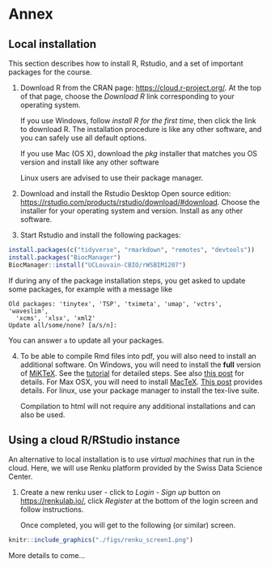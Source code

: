 # Annex {#sec:anx}

## Local installation

This section describes how to install R, Rstudio, and a set of
important packages for the course.

1. Download R from the CRAN page:
   [https://cloud.r-project.org/](https://cloud.r-project.org/). At
   the top of that page, choose the *Download R* link corresponding to
   your operating system. 
   
   If you use Windows, follow *install R for the first time*, then
   click the link to download R. The installation procedure is like
   any other software, and you can safely use all default options.
   
   If you use Mac (OS X), download the *pkg* installer that matches
   you OS version and install like any other software
   
   Linux users are advised to use their package manager.
   
2. Download and install the Rstudio Desktop Open source edition:
   [https://rstudio.com/products/rstudio/download/#download](https://rstudio.com/products/rstudio/download/#download). Choose
   the installer for your operating system and version. Install as any
   other software.

3. Start Rstudio and install the following packages:

```r
install.packages(c("tidyverse", "rmarkdown", "remotes", "devtools"))
install.packages("BiocManager")
BiocManager::install("UCLouvain-CBIO/rWSBIM1207")
```

If during any of the package installation steps, you get asked to
update some packages, for example with a message like 

```
Old packages: 'tinytex', 'TSP', 'tximeta', 'umap', 'vctrs', 'waveslim',
  'xcms', 'xlsx', 'xml2'
Update all/some/none? [a/s/n]: 
```

You can answer `a` to update all your packages.

4. To be able to compile Rmd files into pdf, you will also need to
   install an additional software. On Windows, you will need to
   install the **full** version of
   [MiKTeX](https://miktex.org/download). See the
   [tutorial](https://miktex.org/howto/install-miktex) for detailed
   steps. See also [this
   post](https://medium.com/@sorenlind/create-pdf-reports-using-r-r-markdown-latex-and-knitr-on-windows-10-952b0c48bfa9)
   for details. For Max OSX, you will need to install
   [MacTeX](https://medium.com/@sorenlind/create-pdf-reports-using-r-r-markdown-latex-and-knitr-on-windows-10-952b0c48bfa9). [This
   post](https://medium.com/@sorenlind/create-pdf-reports-using-r-r-markdown-latex-and-knitr-on-macos-high-sierra-e7b5705c9fd)
   provides details. For linux, use your package manager to install
   the tex-live suite.

   Compilation to html will not require any additional installations
   and can also be used.

## Using a cloud R/RStudio instance

An alternative to local installation is to use *virtual machines* that
run in the cloud. Here, we will use Renku platform provided by the
Swiss Data Science Center.

1. Create a new renku user - click to *Login - Sign up* button on
   [https://renkulab.io/](https://renkulab.io/), click *Register* at
   the bottom of the login screen and follow instructions. 
   
   Once completed, you will get to the following (or similar) screen.
   
```r
knitr::include_graphics("./figs/renku_screen1.png")
```


More details to come...
